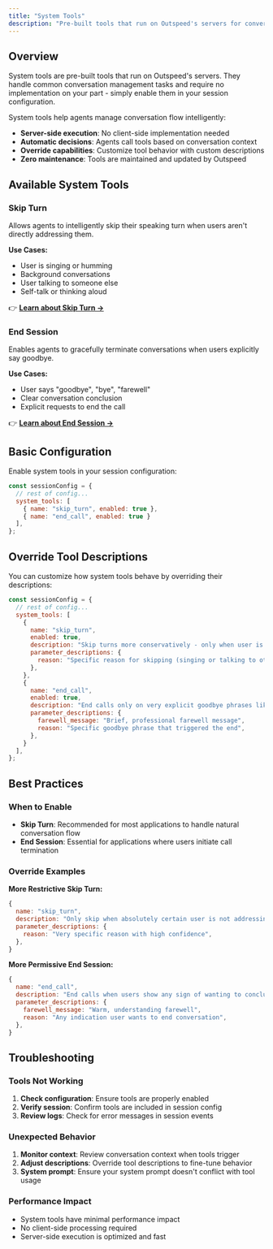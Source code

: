 ```yaml
---
title: "System Tools"
description: "Pre-built tools that run on Outspeed's servers for conversation management"
---
```




## Overview

System tools are pre-built tools that run on Outspeed's servers. They handle common conversation management tasks and require no implementation on your part - simply enable them in your session configuration.

System tools help agents manage conversation flow intelligently:

- **Server-side execution**: No client-side implementation needed
- **Automatic decisions**: Agents call tools based on conversation context
- **Override capabilities**: Customize tool behavior with custom descriptions
- **Zero maintenance**: Tools are maintained and updated by Outspeed

## Available System Tools

### Skip Turn
Allows agents to intelligently skip their speaking turn when users aren't directly addressing them.

**Use Cases:**
- User is singing or humming
- Background conversations
- User talking to someone else
- Self-talk or thinking aloud

👉 **[Learn about Skip Turn →](skip-turn)**

### End Session
Enables agents to gracefully terminate conversations when users explicitly say goodbye.

**Use Cases:**
- User says "goodbye", "bye", "farewell"
- Clear conversation conclusion
- Explicit requests to end the call

👉 **[Learn about End Session →](end-session)**

## Basic Configuration

Enable system tools in your session configuration:

```javascript
const sessionConfig = {
  // rest of config...
  system_tools: [
    { name: "skip_turn", enabled: true },
    { name: "end_call", enabled: true }
  ],
};
```

## Override Tool Descriptions

You can customize how system tools behave by overriding their descriptions:

```javascript
const sessionConfig = {
  // rest of config...
  system_tools: [
    {
      name: "skip_turn",
      enabled: true,
      description: "Skip turns more conservatively - only when user is clearly singing or talking to others",
      parameter_descriptions: {
        reason: "Specific reason for skipping (singing or talking to others only)",
      },
    },
    {
      name: "end_call", 
      enabled: true,
      description: "End calls only on very explicit goodbye phrases like 'goodbye' or 'bye'",
      parameter_descriptions: {
        farewell_message: "Brief, professional farewell message",
        reason: "Specific goodbye phrase that triggered the end",
      },
    }
  ],
};
```


## Best Practices

### When to Enable
- **Skip Turn**: Recommended for most applications to handle natural conversation flow
- **End Session**: Essential for applications where users initiate call termination

### Override Examples

**More Restrictive Skip Turn:**
```javascript
{
  name: "skip_turn",
  description: "Only skip when absolutely certain user is not addressing the agent",
  parameter_descriptions: {
    reason: "Very specific reason with high confidence",
  },
}
```

**More Permissive End Session:**
```javascript
{
  name: "end_call",
  description: "End calls when users show any sign of wanting to conclude",
  parameter_descriptions: {
    farewell_message: "Warm, understanding farewell",
    reason: "Any indication user wants to end conversation",
  },
}
```

## Troubleshooting

### Tools Not Working
1. **Check configuration**: Ensure tools are properly enabled
2. **Verify session**: Confirm tools are included in session config
3. **Review logs**: Check for error messages in session events

### Unexpected Behavior
1. **Monitor context**: Review conversation context when tools trigger
2. **Adjust descriptions**: Override tool descriptions to fine-tune behavior
3. **System prompt**: Ensure your system prompt doesn't conflict with tool usage

### Performance Impact
- System tools have minimal performance impact
- No client-side processing required
- Server-side execution is optimized and fast
